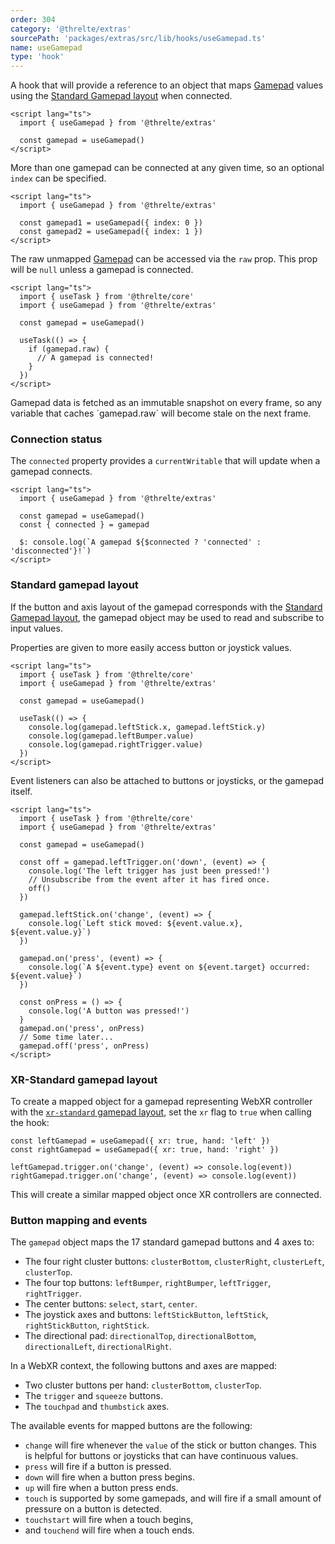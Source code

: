 ```yaml
---
order: 304
category: '@threlte/extras'
sourcePath: 'packages/extras/src/lib/hooks/useGamepad.ts'
name: useGamepad
type: 'hook'
---
```


A hook that will provide a reference to an object that maps [Gamepad](https://developer.mozilla.org/en-US/docs/Web/API/Gamepad)
values using the [Standard Gamepad layout](https://w3c.github.io/gamepad/#remapping) when connected.

```svelte
<script lang="ts">
  import { useGamepad } from '@threlte/extras'

  const gamepad = useGamepad()
</script>
```

More than one gamepad can be connected at any given time, so an optional `index` can be specified.

```svelte
<script lang="ts">
  import { useGamepad } from '@threlte/extras'

  const gamepad1 = useGamepad({ index: 0 })
  const gamepad2 = useGamepad({ index: 1 })
</script>
```

The raw unmapped [Gamepad](https://developer.mozilla.org/en-US/docs/Web/API/Gamepad) can be accessed via the `raw` prop.
This prop will be `null` unless a gamepad is connected.

```svelte
<script lang="ts">
  import { useTask } from '@threlte/core'
  import { useGamepad } from '@threlte/extras'

  const gamepad = useGamepad()

  useTask(() => {
    if (gamepad.raw) {
      // A gamepad is connected!
    }
  })
</script>
```

<Tip type="warning">
  Gamepad data is fetched as an immutable snapshot on every frame, so any variable that caches
  `gamepad.raw` will become stale on the next frame.
</Tip>

### Connection status

The `connected` property provides a `currentWritable` that will update when a gamepad connects.

```svelte
<script lang="ts">
  import { useGamepad } from '@threlte/extras'

  const gamepad = useGamepad()
  const { connected } = gamepad

  $: console.log(`A gamepad ${$connected ? 'connected' : 'disconnected'}!`)
</script>
```

### Standard gamepad layout

If the button and axis layout of the gamepad corresponds with the
[Standard Gamepad layout](https://w3c.github.io/gamepad/#remapping), the gamepad object may be used
to read and subscribe to input values.

Properties are given to more easily access button or joystick values.

```svelte
<script lang="ts">
  import { useTask } from '@threlte/core'
  import { useGamepad } from '@threlte/extras'

  const gamepad = useGamepad()

  useTask(() => {
    console.log(gamepad.leftStick.x, gamepad.leftStick.y)
    console.log(gamepad.leftBumper.value)
    console.log(gamepad.rightTrigger.value)
  })
</script>
```

Event listeners can also be attached to buttons or joysticks, or the gamepad itself.

```svelte
<script lang="ts">
  import { useTask } from '@threlte/core'
  import { useGamepad } from '@threlte/extras'

  const gamepad = useGamepad()

  const off = gamepad.leftTrigger.on('down', (event) => {
    console.log('The left trigger has just been pressed!')
    // Unsubscribe from the event after it has fired once.
    off()
  })

  gamepad.leftStick.on('change', (event) => {
    console.log(`Left stick moved: ${event.value.x}, ${event.value.y}`)
  })

  gamepad.on('press', (event) => {
    console.log(`A ${event.type} event on ${event.target} occurred: ${event.value}`)
  })

  const onPress = () => {
    console.log('A button was pressed!')
  }
  gamepad.on('press', onPress)
  // Some time later...
  gamepad.off('press', onPress)
</script>
```

### XR-Standard gamepad layout

To create a mapped object for a gamepad representing WebXR controller with the [`xr-standard` gamepad layout](https://immersive-web.github.io/webxr-gamepads-module/#xr-standard-heading),
set the `xr` flag to `true` when calling the hook:

```svelte
const leftGamepad = useGamepad({ xr: true, hand: 'left' })
const rightGamepad = useGamepad({ xr: true, hand: 'right' })

leftGamepad.trigger.on('change', (event) => console.log(event))
rightGamepad.trigger.on('change', (event) => console.log(event))
```

This will create a similar mapped object once XR controllers are connected.

### Button mapping and events

The `gamepad` object maps the 17 standard gamepad buttons and 4 axes to:

- The four right cluster buttons: `clusterBottom`, `clusterRight`, `clusterLeft`, `clusterTop`.
- The four top buttons: `leftBumper`, `rightBumper`, `leftTrigger`, `rightTrigger`.
- The center buttons: `select`, `start`, `center`.
- The joystick axes and buttons: `leftStickButton`, `leftStick`, `rightStickButton`, `rightStick`.
- The directional pad: `directionalTop`, `directionalBottom`, `directionalLeft`, `directionalRight`.

In a WebXR context, the following buttons and axes are mapped:

- Two cluster buttons per hand: `clusterBottom`, `clusterTop`.
- The `trigger` and `squeeze` buttons.
- The `touchpad` and `thumbstick` axes.

The available events for mapped buttons are the following:

- `change` will fire whenever the `value` of the stick or button changes. This is helpful for buttons or joysticks that can have continuous values.
- `press` will fire if a button is pressed.
- `down` will fire when a button press begins.
- `up` will fire when a button press ends.
- `touch` is supported by some gamepads, and will fire if a small amount of pressure on a button is detected.
- `touchstart` will fire when a touch begins,
- and `touchend` will fire when a touch ends.
